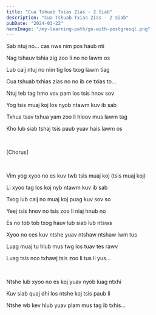 ```yaml
---
title: "Cua Tshuab Txias Zias - 2 Siab"
description: "Cua Tshuab Txias Zias - 2 Siab"
pubDate: "2024-03-22"
heroImage: "/my-learning-path/go-with-postgresql.png"
---
```


Sab ntuj no... cas nws nim pos haub nti

Nag tshauv tshia zig zoo li no no lawm os

Lub caij ntuj no nim tig los txog lawm tiag

Cua tshuab txhias zias no no ib ce txias to...

Ntuj teb tag hmo vov pam los tsis hnov sov

Yog tsis muaj koj los nyob ntawm kuv ib sab

Txhua tsav txhua yam zoo li hloov mus lawm tag

Kho lub siab tshaj tsis paub yuav hais lawm os

<br />

[Chorus]

<br />

Vim yog xyoo no es kuv twb tsis muaj koj (tsis muaj koj)

Li xyoo tag los koj nyb ntawm kuv ib sab

Txog lub caij no muaj koj puag kuv sov so

Yeej tsis hnov no tsis zoo li niaj hnub no

Es no tob tob txog hauv lub siab lub ntsws

Xyoo no ces kuv ntshe yuav ntshaw ntshaw lwm tus

Luag muaj tu hlub mus twg los tuav tes rawv

Luag tsis nco txhawj tsis zoo li tus li yus...

<br />

Ntshe lub xyoo no es koj yuav nyob luag ntxhi

Kuv siab quaj dhi los ntshe koj tsis paub li

Ntshe wb kev hlub yuav plam mus tag ib txhis...
